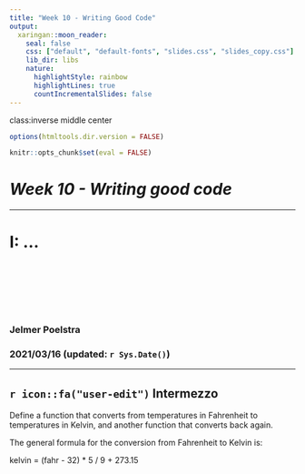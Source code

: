 ```yaml
---
title: "Week 10 - Writing Good Code"
output:
  xaringan::moon_reader:
    seal: false
    css: ["default", "default-fonts", "slides.css", "slides_copy.css"]
    lib_dir: libs
    nature:
      highlightStyle: rainbow
      highlightLines: true
      countIncrementalSlides: false
---
```

class:inverse middle center

```r
options(htmltools.dir.version = FALSE)

knitr::opts_chunk$set(eval = FALSE)
```

# *Week 10 - Writing good code*

----

# I: ...

<br> <br> <br> <br> <br>

### Jelmer Poelstra
### 2021/03/16 (updated: `r Sys.Date()`)

---

## `r icon::fa("user-edit")` Intermezzo

Define a function that converts from temperatures in Fahrenheit to temperatures in Kelvin, and another function that converts back again.

The general formula for the conversion from Fahrenheit to Kelvin is:

kelvin = (fahr - 32) * 5 / 9 + 273.15

